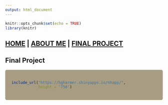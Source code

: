 ```yaml
---
output: html_document
---
```


```r
knitr::opts_chunk$set(echo = TRUE)
library(knitr)
```

## [HOME](https://hgharmer.github.io/index.html) | [ABOUT ME](https://hgharmer.github.io/about-me/index.html) | [FINAL PROJECT](https://hgharmer.github.io/final_project/index.html)

<style>
div.gray { background-color:#008080; border-radius: 5px; padding: 20px;}
</style>
<div class = "gray">

# **Final Project** 

</div>

<style>
div.blue { background-color:#a89d82; border-radius: 5px; padding: 20px;}
</style>
<div class = "blue">



```r

include_url("https://hgharmer.shinyapps.io/nhapp/",
            height = '750')

```



</div>